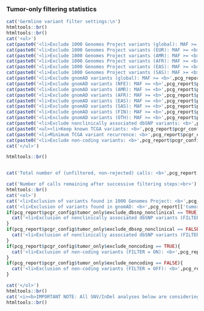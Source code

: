 
### Tumor-only filtering statistics

```r

cat('Germline variant filter settings:\n')
htmltools::br()
htmltools::br()
cat('<ul>')
cat(paste0('<li>Exclude 1000 Genomes Project variants (global): MAF >= <b>',pcg_report$pcgr_config$tumor_only$maf_onekg_global),'</li></b>\n')
cat(paste0('<li>Exclude 1000 Genomes Project variants (EUR): MAF >= <b>',pcg_report$pcgr_config$tumor_only$maf_onekg_eur),'</li></b>\n')
cat(paste0('<li>Exclude 1000 Genomes Project variants (AMR): MAF >= <b>',pcg_report$pcgr_config$tumor_only$maf_onekg_amr),'</li></b>\n')
cat(paste0('<li>Exclude 1000 Genomes Project variants (AFR): MAF >= <b>',pcg_report$pcgr_config$tumor_only$maf_onekg_afr),'</li></b>\n')
cat(paste0('<li>Exclude 1000 Genomes Project variants (EAS): MAF >= <b>',pcg_report$pcgr_config$tumor_only$maf_onekg_eas),'</li></b>\n')
cat(paste0('<li>Exclude 1000 Genomes Project variants (SAS): MAF >= <b>',pcg_report$pcgr_config$tumor_only$maf_onekg_sas),'</li></b>\n')
cat(paste0('<li>Exclude gnomAD variants (global): MAF >= <b>',pcg_report$pcgr_config$tumor_only$maf_gnomad_global),'</li></b>\n')
cat(paste0('<li>Exclude gnomAD variants (NFE): MAF >= <b>',pcg_report$pcgr_config$tumor_only$maf_gnomad_nfe),'</li></b>\n')
cat(paste0('<li>Exclude gnomAD variants (AMR): MAF >= <b>',pcg_report$pcgr_config$tumor_only$maf_gnomad_amr),'</li></b>\n')
cat(paste0('<li>Exclude gnomAD variants (AFR): MAF >= <b>',pcg_report$pcgr_config$tumor_only$maf_gnomad_afr),'</li></b>\n')
cat(paste0('<li>Exclude gnomAD variants (EAS): MAF >= <b>',pcg_report$pcgr_config$tumor_only$maf_gnomad_eas),'</li></b>\n')
cat(paste0('<li>Exclude gnomAD variants (SAS): MAF >= <b>',pcg_report$pcgr_config$tumor_only$maf_gnomad_sas),'</li></b>\n')
cat(paste0('<li>Exclude gnomAD variants (FIN): MAF >= <b>',pcg_report$pcgr_config$tumor_only$maf_gnomad_fin),'</li></b>\n')
cat(paste0('<li>Exclude gnomAD variants (OTH): MAF >= <b>',pcg_report$pcgr_config$tumor_only$maf_gnomad_oth),'</li></b>\n')
cat(paste0('<li>Exclude nonclinically associated dbSNP variants: <b>',pcg_report$pcgr_config$tumor_only$exclude_dbsnp_nonclinical),'</li></b>\n')
cat(paste0('<ul><li>Keep known TCGA variants: <b>',pcg_report$pcgr_config$tumor_only$keep_known_tcga),'</li></b>\n')
cat(paste0('<li>Minimum TCGA variant recurrence: <b>',pcg_report$pcgr_config$tumor_only$tcga_recurrence),'</li></ul></b>\n')
cat(paste0('<li>Exclude non-coding variants: <b>',pcg_report$pcgr_config$tumor_only$exclude_noncoding),'</li></b>\n')
cat('</ul>')

htmltools::br()


cat('Total number of (unfiltered, non-rejected) calls: <b>',pcg_report[['tumor_only']][['variant_statistic']][['unfiltered_n']],'</b><br>')

cat('Number of calls remaining after successive filtering steps:<br>')
htmltools::br()
cat('<ol>')
cat('<li>Exclusion of variants found in 1000 Genomes Project: <b>',pcg_report[['tumor_only']][['variant_statistic']][['onekg_n_remain']],'</b> (',pcg_report[['tumor_only']][['variant_statistic']][['onekg_frac_remain']],' % of unfiltered calls)</li>\n')
cat('<li>Exclusion of variants found in gnomAD: <b>',pcg_report[['tumor_only']][['variant_statistic']][['gnomad_n_remain']],'</b> (',pcg_report[['tumor_only']][['variant_statistic']][['gnomad_n_remain']],' % of unfiltered calls)</li>\n')
if(pcg_report$pcgr_config$tumor_only$exclude_dbsnp_nonclinical == TRUE){
  cat('<li>Exclusion of nonclinically associated dbSNP variants (FILTER = ON): <b>',pcg_report[['tumor_only']][['variant_statistic']][['dbsnp_n_remain']],'</b> (',pcg_report[['tumor_only']][['variant_statistic']][['dbsnp_frac_remain']],' % of unfiltered calls)</li>\n')
}
if(pcg_report$pcgr_config$tumor_only$exclude_dbsnp_nonclinical == FALSE){
  cat('<li>Exclusion of nonclinically associated dbSNP variants (FILTER = OFF): <b>',pcg_report[['tumor_only']][['variant_statistic']][['dbsnp_n_remain']],'</b> (',pcg_report[['tumor_only']][['variant_statistic']][['dbsnp_frac_remain']],' % of unfiltered calls)</li>\n')
}
if(pcg_report$pcgr_config$tumor_only$exclude_noncoding == TRUE){
  cat('<li>Exclusion of non-coding variants (FILTER = ON): <b>',pcg_report[['tumor_only']][['variant_statistic']][['noncoding_n_remain']], '</b> (',pcg_report[['tumor_only']][['variant_statistic']][['noncoding_frac_remain']],' % of unfiltered calls)</li>\n')
}
if(pcg_report$pcgr_config$tumor_only$exclude_noncoding == FALSE){
  cat('<li>Exclusion of non-coding variants (FILTER = OFF): <b>',pcg_report[['tumor_only']][['variant_statistic']][['noncoding_n_remain']], '</b> (',pcg_report[['tumor_only']][['variant_statistic']][['noncoding_frac_remain']],' % of unfiltered calls)</li>\n')
}

cat('</ol>')
htmltools::br()
cat('<i><b>IMPORTANT NOTE: All SNV/InDel analyses below are considering the filtered callset only, n =',pcg_report[['tumor_only']][['variant_statistic']][['noncoding_n_remain']],'</b></i>')
htmltools::br()


```

